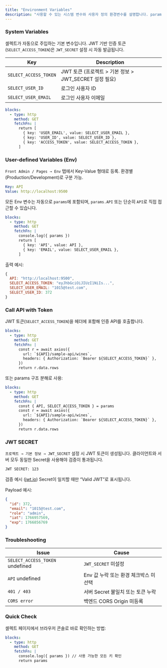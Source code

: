 ```yaml
---
title: "Environment Variables"
description: "사용할 수 있는 시스템 변수와 사용자 정의 환경변수를 설명합니다. params로 즉시 확인 가능하며, API 호출·인증에 활용할 수 있습니다."
---
```


### System Variables

셀렉트가 자동으로 주입하는 기본 변수입니다. JWT 기반 인증 토큰(`SELECT_ACCESS_TOKEN`)은 `JWT_SECRET` 설정 시 자동 발급됩니다.

| Key                   | Description                                |
| --------------------- | ------------------------------------------ |
| `SELECT_ACCESS_TOKEN` | JWT 토큰 (프로젝트 \> 기본 정보 \> JWT_SECRET 설정 필요) |
| `SELECT_USER_ID`      | 로그인 사용자 ID                                 |
| `SELECT_USER_EMAIL`   | 로그인 사용자 이메일                                |

```yaml
blocks:
  - type: http
    method: GET
    fetchFn: |
      return [
        { key: 'USER_EMAIL', value: SELECT_USER_EMAIL },
        { key: 'USER_ID', value: SELECT_USER_ID },
        { key: 'ACCESS_TOKEN', value: SELECT_ACCESS_TOKEN },
      ]
```

### User-defined Variables (Env)

`Front Admin / Pages → Env` 탭에서 Key-Value 형태로 등록. 환경별(Production/Development)로 구분 가능.

```yaml
Key: API
Value: http://localhost:9500
```

모든 Env 변수는 자동으로 `params`에 포함되며, `params.API` 또는 단순히 `API`로 직접 접근할 수 있습니다.

```yaml
blocks:
  - type: http
    method: GET
    fetchFn: |
      console.log({ params })
      return [
        { key: 'API', value: API },
        { key: 'EMAIL', value: SELECT_USER_EMAIL },
      ]
```

출력 예시:

```js
{
  API: "http://localhost:9500",
  SELECT_ACCESS_TOKEN: "eyJhbGciOiJIUzI1NiIs...",
  SELECT_USER_EMAIL: "1015@test.com",
  SELECT_USER_ID: 372
}
```

### Call API with Token

JWT 토큰(`SELECT_ACCESS_TOKEN`)을 헤더에 포함해 인증 API를 호출합니다.

```yaml
blocks:
  - type: http
    method: GET
    fetchFn: |
      const r = await axios({
        url: `${API}/sample-api/wines`,
        headers: { Authorization: `Bearer ${SELECT_ACCESS_TOKEN}` },
      })
      return r.data.rows
```

또는 params 구조 분해로 사용:

```yaml
blocks:
  - type: http
    method: GET
    fetchFn: |
      const { API, SELECT_ACCESS_TOKEN } = params
      const r = await axios({
        url: `${API}/sample-api/wines`,
        headers: { Authorization: `Bearer ${SELECT_ACCESS_TOKEN}` },
      })
      return r.data.rows
```

### JWT SECRET

`프로젝트 → 기본 정보 → JWT_SECRET` 설정 시 JWT 토큰이 생성됩니다. 클라이언트와 서버 모두 동일한 Secret을 사용해야 검증이 통과됩니다.

```txt
JWT SECRET: 123
```

검증 예시 ([jwt.io](https://jwt.io)) Secret이 일치할 때만 “Valid JWT”로 표시됩니다.

Payload 예시:

```json
{
  "id": 372,
  "email": "1015@test.com",
  "role": "admin",
  "iat": 1766957569,
  "exp": 1766856769
}
```

### Troubleshooting

| Issue                           | Cause                   |
| ------------------------------- | ----------------------- |
| `SELECT_ACCESS_TOKEN` undefined | `JWT_SECRET` 미설정        |
| `API` undefined                 | Env 값 누락 또는 환경 체크박스 미선택 |
| `401 / 403`                     | 서버 Secret 불일치 또는 토큰 누락  |
| `CORS error`                    | 백엔드 CORS Origin 미등록     |

### Quick Check

셀렉트 페이지에서 브라우저 콘솔로 바로 확인하는 방법:

```yaml
blocks:
  - type: http
    method: GET
    fetchFn: |
      console.log({ params }) // 사용 가능한 모든 키 확인
      return params
```